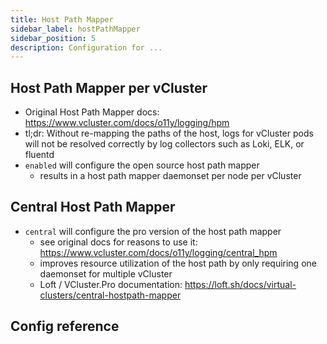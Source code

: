 ```yaml
---
title: Host Path Mapper
sidebar_label: hostPathMapper
sidebar_position: 5
description: Configuration for ...
---
```



<ProAdmonition/>

## Host Path Mapper per vCluster
- Original Host Path Mapper docs: https://www.vcluster.com/docs/o11y/logging/hpm
- tl;dr: Without re-mapping the paths of the host, logs for vCluster pods will not be resolved correctly by log collectors such as Loki, ELK, or fluentd
- `enabled` will configure the open source host path mapper
  - results in a host path mapper daemonset per node per vCluster

## Central Host Path Mapper
- `central` will configure the pro version of the host path mapper
  - see original docs for reasons to use it: https://www.vcluster.com/docs/o11y/logging/central_hpm
  - improves resource utilization of the host path by only requiring one daemonset for multiple vCluster
  - Loft / VCluster.Pro documentation: https://loft.sh/docs/virtual-clusters/central-hostpath-mapper

## Config reference

<HostPathMapper/>